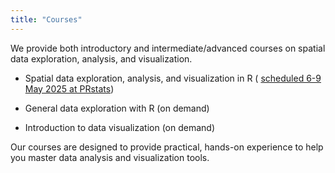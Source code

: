 ```yaml
---
title: "Courses"
---
```


We provide both introductory and intermediate/advanced courses on spatial data exploration, analysis, and visualization.

-   Spatial data exploration, analysis, and visualization in R ( [scheduled 6-9 May 2025 at PRstats](https://www.prstats.org/course/visual-exploration-analysis-and-presentation-of-spatial-data-using-the-tmap-package-tmap01/))

-   General data exploration with R (on demand)

-   Introduction to data visualization (on demand)

Our courses are designed to provide practical, hands-on experience to help you master data analysis and visualization tools.
